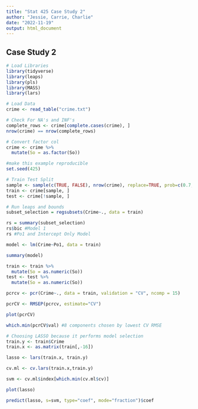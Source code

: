 ```yaml
---
title: "Stat 425 Case Study 2"
author: "Jessie, Carrie, Charlie"
date: "2022-11-19"
output: html_document
---
```


## Case Study 2

```r
# Load Libraries
library(tidyverse)
library(leaps)
library(pls)
library(MASS)
library(lars)

# Load Data
crime <- read_table("crime.txt")

# Check For NA's and INF's
complete_rows <- crime[complete.cases(crime), ]
nrow(crime) == nrow(complete_rows)

# Convert factor col
crime <- crime %>%
  mutate(So = as.factor(So))

#make this example reproducible
set.seed(425)

# Train Test Split
sample <- sample(c(TRUE, FALSE), nrow(crime), replace=TRUE, prob=c(0.7, 0.3))
train <- crime[sample, ]
test <- crime[!sample, ]
```

```r
# Run leaps and bounds
subset_selection = regsubsets(Crime~., data = train)

rs = summary(subset_selection)
rs$bic #Model 1
rs #Po1 and Intercept Only Model

model <- lm(Crime~Po1, data = train)

summary(model)
```

```r
train <- train %>%
  mutate(So = as.numeric(So))
test <- test %>%
  mutate(So = as.numeric(So))

pcrcv <- pcr(Crime~., data = train, validation = "CV", ncomp = 15)

pcrCV <- RMSEP(pcrcv, estimate="CV")

plot(pcrCV)

which.min(pcrCV$val) #8 components chosen by lowest CV RMSE
```

```r
# Choosing LASSO because it performs model selection
train.y <- train$Crime
train.x <- as.matrix(train[,-16])

lasso <- lars(train.x, train.y)

cv.ml <- cv.lars(train.x,train.y)

svm <- cv.ml$index[which.min(cv.ml$cv)]

plot(lasso)

predict(lasso, s=svm, type="coef", mode="fraction")$coef
```